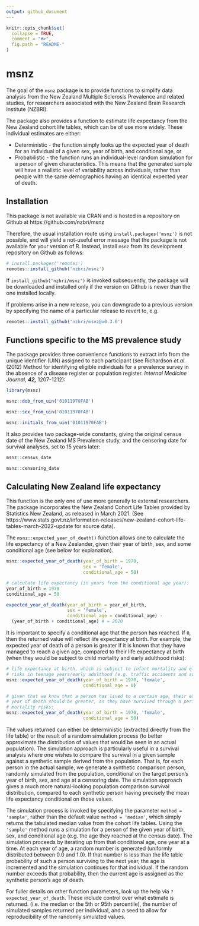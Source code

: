 ```yaml
---
output: github_document
---
```


<!-- README.md is generated from README.Rmd. Please edit that file -->

```r
knitr::opts_chunk$set(
  collapse = TRUE,
  comment = "#>",
  fig.path = "README-"
)
```

# msnz

The goal of the `msnz` package is to provide functions to simplify data 
analysis from the New Zealand Multiple Sclerosis Prevalence and related studies,
for researchers associated with the New Zealand Brain Research Institute 
(NZBRI).

The package also provides a function to estimate life expectancy from the New 
Zealand cohort life tables, which can be of use more widely. These individual 
estimates are either: 

- Deterministic - the function simply looks up the expected year of death for
an individual of a given sex, year of birth, and conditional age, or
- Probabilistic - the function runs an individual-level random simulation for a
person of given characteristics. This means that the generated sample will have
a realistic level of variability across individuals, rather than people with the
same demographics having an identical expected year of death.

## Installation

This package is not available via CRAN and is hosted in a repository on Github 
at https://github.com/nzbri/msnz
 
Therefore, the usual installation route using `install.packages('msnz')` is 
not possible, and will yield a not-useful error message that the package is not
available for your version of R. Instead, install `msnz` from its development
repository on Github as follows:

```r
# install.packages('remotes')
remotes::install_github('nzbri/msnz')
```
If `install_github('nzbri/msnz')` is invoked subsequently, the package will be
downloaded and installed only if the version on Github is newer than the one 
installed locally.

If problems arise in a new release, you can downgrade to a previous version by 
specifying the name of a particular release to revert to, e.g.

```r
remotes::install_github('nzbri/msnz@v0.3.0')
```

## Functions specific to the MS prevalence study

The package provides three convenience functions to extract info from the unique
identifier (UIN) assigned to each participant (see Richardson _et.al._ (2012)
Method for identifying eligible individuals for a prevalence survey in the 
absence of a disease register or population register. 
_Internal Medicine Journal,_ ***42,*** 1207-1212):

```r
library(msnz)

msnz::dob_from_uin('01011970FAB')

msnz::sex_from_uin('01011970FAB')

msnz::initials_from_uin('01011970FAB')
```

It also provides two package-wide constants, giving the original census date of 
the New Zealand MS Prevalence study, and the censoring date for survival 
analyses, set to 15 years later:

```r
msnz::census_date

msnz::censoring_date
```

## Calculating New Zealand life expectancy

This function is the only one of use more generally to external researchers. The
package incorporates the New Zealand Cohort Life Tables provided by 
Statistics New Zealand, as released in March 2021. (See https://www.stats.govt.nz/information-releases/new-zealand-cohort-life-tables-march-2022-update
for source data).

The `msnz::expected_year_of_death()` function allows one to calculate the life 
expectancy of a New Zealander, given their year of birth, sex, and some 
conditional age (see below for explanation).

```r
msnz::expected_year_of_death(year_of_birth = 1970, 
                             sex = 'female', 
                             conditional_age = 50)

# calculate life expectancy (in years from the conditional age year):
year_of_birth = 1970
conditional_age = 50

expected_year_of_death(year_of_birth = year_of_birth,
                       sex = 'female', 
                       conditional_age = conditional_age) - 
  (year_of_birth + conditional_age) # = 2020

```
It is important to specify a conditional age that the person has reached. If 
`0`, then the returned value will reflect life expectancy at birth. For example,
the expected year of death of a person is greater if it is known that they have 
managed to reach a given age, compared to their life expectancy at birth (when
they would be subject to child mortality and early adulthood risks):

```r
# life expectancy at birth, which is subject to infant mortality and elevated 
# risks in teenage years/early adulthood (e.g. traffic accidents and suicide):
msnz::expected_year_of_death(year_of_birth = 1970, 'female', 
                             conditional_age = 0)

# given that we know that a person has lived to a certain age, their expected 
# year of death should be greater, as they have survived through a period of
# mortality risks:
msnz::expected_year_of_death(year_of_birth = 1970, 'female', 
                             conditional_age = 50)

```

The values returned can either be deterministic (extracted directly from the 
life table) or the result of a random simulation process (to better approximate 
the distribution of values that would be seen in an actual population). The 
simulation approach is particularly useful in a survival analysis where one 
wishes to compare the survival in a given sample against a synthetic sample 
derived from the population. That is, for each person in the actual sample, we
generate a synthetic comparison person, randomly simulated from the population, 
conditional on the target person's year of birth, sex, and age at a censoring 
date. The simulation approach gives a much more natural-looking population 
comparison survival distribution, compared to each synthetic person having 
precisely the mean life expectancy conditional on those values.

The simulation process is invoked by specifying the parameter 
`method = 'sample'`, rather than the default value `method = 'median'`, which 
simply returns the tabulated median value from the cohort life tables. Using the
`'sample'` method runs a simulation for a person of the given year of birth, 
sex, and conditional age (e.g. the age they reached at the census date). The
simulation proceeds by iterating up from that conditional age, one year at a
time. At each year of age, a random number is generated (uniformly distributed 
between 0.0 and 1.0). If that number is less than the life table probability of 
such a person surviving to the next year, the age is incremented and the 
simulation continues for that individual. If the random number exceeds that 
probability, then the current age is assigned as the synthetic person’s age of 
death.

For fuller details on other function parameters, look up the help via 
`?expected_year_of_death`. These include control over what estimate is returned. 
(i.e. the median or the 5th or 95th percentile), the number of simulated samples
returned per individual, and a seed to allow for reproducibility of the randomly
simulated values.
